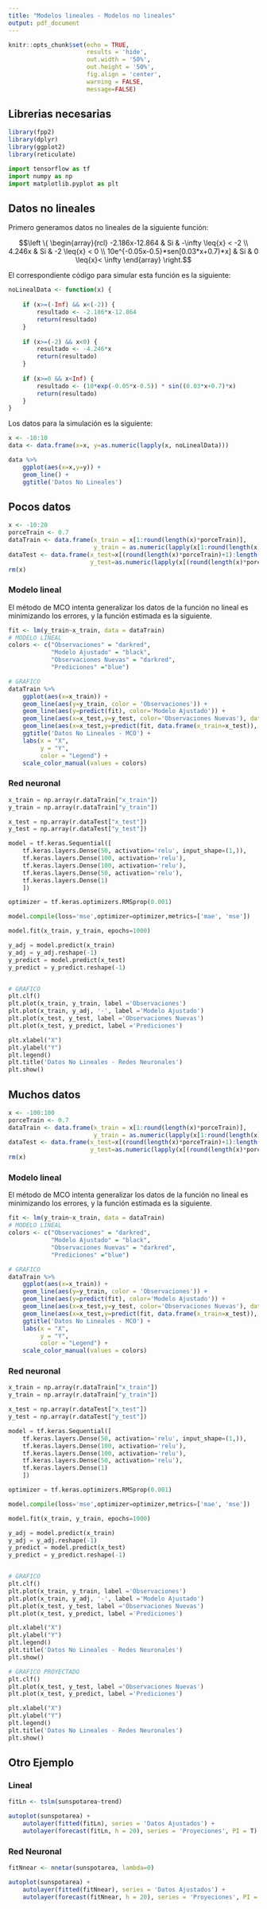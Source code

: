 ```yaml
---
title: "Modelos lineales - Modelos no lineales"
output: pdf_document
---
```


```r
knitr::opts_chunk$set(echo = TRUE, 
                      results = 'hide',
                      out.width = '50%',
                      out.height = '50%',
                      fig.align = 'center',
                      warning = FALSE,
                      message=FALSE)

```

## Librerias necesarias

```r
library(fpp2)
library(dplyr)
library(ggplot2)
library(reticulate)
```

```python
import tensorflow as tf
import numpy as np
import matplotlib.pyplot as plt
```

## Datos no lineales

Primero generamos datos no lineales de la siguiente función:

$$\left \{
\begin{array}{rcl}
     -2.186x-12.864 & Si & -\infty \leq{x} < -2
  \\ 4.246x & Si & -2 \leq{x} < 0
  \\ 10e^{-0.05x-0.5}*sen[0.03*x+0.7)*x] & Si & 0 \leq{x}< \infty
\end{array}
\right.$$

El correspondiente código  para simular esta función es la siguiente:

```r
noLinealData <- function(x) {
    
    if (x>=(-Inf) && x<(-2)) {
        resultado <- -2.186*x-12.864
        return(resultado)
    }
    
    if (x>=(-2) && x<0) {
        resultado <- -4.246*x
        return(resultado)
    }
    
    if (x>=0 && x<Inf) {
        resultado <- (10*exp(-0.05*x-0.5)) * sin((0.03*x+0.7)*x)
        return(resultado)
    }
}

```

Los datos para la simulación es la siguiente:

```r
x <- -10:10
data <- data.frame(x=x, y=as.numeric(lapply(x, noLinealData)))

data %>% 
    ggplot(aes(x=x,y=y)) + 
    geom_line() +
    ggtitle('Datos No Lineales')

```

\newpage

## Pocos datos

```r
x <- -10:20
porceTrain <- 0.7
dataTrain <- data.frame(x_train = x[1:round(length(x)*porceTrain)], 
                        y_train = as.numeric(lapply(x[1:round(length(x)*porceTrain)], noLinealData)))
dataTest <- data.frame(x_test=x[(round(length(x)*porceTrain)+1):length(x)], 
                       y_test=as.numeric(lapply(x[(round(length(x)*porceTrain)+1):length(x)], noLinealData)))
rm(x)
```


### Modelo lineal

El método de MCO intenta generalizar los datos de la función no lineal es minimizando los errores, y la función estimada es la siguiente.

```r

fit <- lm(y_train~x_train, data = dataTrain)
# MODELO LINEAL
colors <- c("Observaciones" = "darkred", 
            "Modelo Ajustado" = "black", 
            "Observaciones Nuevas" = "darkred",
            "Prediciones" ="blue")

# GRAFICO
dataTrain %>% 
    ggplot(aes(x=x_train)) + 
    geom_line(aes(y=y_train, color = 'Observaciones')) + 
    geom_line(aes(y=predict(fit), color='Modelo Ajustado')) +
    geom_line(aes(x=x_test,y=y_test, color='Observaciones Nuevas'), data = dataTest) +
    geom_line(aes(x=x_test,y=predict(fit, data.frame(x_train=x_test)), color='Prediciones'), data = dataTest) +
    ggtitle('Datos No Lineales - MCO') +
    labs(x = "X",
         y = "Y",
         color = "Legend") +
    scale_color_manual(values = colors)
```


### Red neuronal

```python

x_train = np.array(r.dataTrain["x_train"])
y_train = np.array(r.dataTrain["y_train"])

x_test = np.array(r.dataTest["x_test"])
y_test = np.array(r.dataTest["y_test"])

model = tf.keras.Sequential([
    tf.keras.layers.Dense(50, activation='relu', input_shape=(1,)),
    tf.keras.layers.Dense(100, activation='relu'),
    tf.keras.layers.Dense(100, activation='relu'),
    tf.keras.layers.Dense(50, activation='relu'),
    tf.keras.layers.Dense(1)
    ])

optimizer = tf.keras.optimizers.RMSprop(0.001)

model.compile(loss='mse',optimizer=optimizer,metrics=['mae', 'mse'])

model.fit(x_train, y_train, epochs=1000)

y_adj = model.predict(x_train)
y_adj = y_adj.reshape(-1)
y_predict = model.predict(x_test)
y_predict = y_predict.reshape(-1)


# GRAFICO
plt.clf()
plt.plot(x_train, y_train, label ='Observaciones')
plt.plot(x_train, y_adj, '-', label ='Modelo Ajustado')
plt.plot(x_test, y_test, label ='Observaciones Nuevas')
plt.plot(x_test, y_predict, label ='Prediciones')

plt.xlabel("X")
plt.ylabel("Y")
plt.legend()
plt.title('Datos No Lineales - Redes Neuronales')
plt.show()

```



\newpage

## Muchos datos

```r
x <- -100:100
porceTrain <- 0.7
dataTrain <- data.frame(x_train = x[1:round(length(x)*porceTrain)], 
                        y_train = as.numeric(lapply(x[1:round(length(x)*porceTrain)], noLinealData)))
dataTest <- data.frame(x_test=x[(round(length(x)*porceTrain)+1):length(x)], 
                       y_test=as.numeric(lapply(x[(round(length(x)*porceTrain)+1):length(x)], noLinealData)))
rm(x)
```


### Modelo lineal

El método de MCO intenta generalizar los datos de la función no lineal es minimizando los errores, y la función estimada es la siguiente.

```r
fit <- lm(y_train~x_train, data = dataTrain)
# MODELO LINEAL
colors <- c("Observaciones" = "darkred", 
            "Modelo Ajustado" = "black", 
            "Observaciones Nuevas" = "darkred",
            "Prediciones" ="blue")

# GRAFICO
dataTrain %>% 
    ggplot(aes(x=x_train)) + 
    geom_line(aes(y=y_train, color = 'Observaciones')) + 
    geom_line(aes(y=predict(fit), color='Modelo Ajustado')) +
    geom_line(aes(x=x_test,y=y_test, color='Observaciones Nuevas'), data = dataTest) +
    geom_line(aes(x=x_test,y=predict(fit, data.frame(x_train=x_test)), color='Prediciones'), data = dataTest) +
    ggtitle('Datos No Lineales - MCO') +
    labs(x = "X",
         y = "Y",
         color = "Legend") +
    scale_color_manual(values = colors)
```


### Red neuronal

```python

x_train = np.array(r.dataTrain["x_train"])
y_train = np.array(r.dataTrain["y_train"])

x_test = np.array(r.dataTest["x_test"])
y_test = np.array(r.dataTest["y_test"])

model = tf.keras.Sequential([
    tf.keras.layers.Dense(50, activation='relu', input_shape=(1,)),
    tf.keras.layers.Dense(100, activation='relu'),
    tf.keras.layers.Dense(100, activation='relu'),
    tf.keras.layers.Dense(50, activation='relu'),
    tf.keras.layers.Dense(1)
    ])

optimizer = tf.keras.optimizers.RMSprop(0.001)

model.compile(loss='mse',optimizer=optimizer,metrics=['mae', 'mse'])

model.fit(x_train, y_train, epochs=1000)

y_adj = model.predict(x_train)
y_adj = y_adj.reshape(-1)
y_predict = model.predict(x_test)
y_predict = y_predict.reshape(-1)


# GRAFICO
plt.clf()
plt.plot(x_train, y_train, label ='Observaciones')
plt.plot(x_train, y_adj, '-', label ='Modelo Ajustado')
plt.plot(x_test, y_test, label ='Observaciones Nuevas')
plt.plot(x_test, y_predict, label ='Prediciones')

plt.xlabel("X")
plt.ylabel("Y")
plt.legend()
plt.title('Datos No Lineales - Redes Neuronales')
plt.show()

```


```python
# GRAFICO PROYECTADO
plt.clf()
plt.plot(x_test, y_test, label ='Observaciones Nuevas')
plt.plot(x_test, y_predict, label ='Prediciones')

plt.xlabel("X")
plt.ylabel("Y")
plt.legend()
plt.title('Datos No Lineales - Redes Neuronales')
plt.show()
```


## Otro Ejemplo

### Lineal

```r
fitLn <- tslm(sunspotarea~trend)

autoplot(sunspotarea) + 
    autolayer(fitted(fitLn), series = 'Datos Ajustados') +
    autolayer(forecast(fitLn, h = 20), series = 'Proyeciones', PI = T)
```


### Red Neuronal

```r
fitNnear <- nnetar(sunspotarea, lambda=0)

autoplot(sunspotarea) + 
    autolayer(fitted(fitNnear), series = 'Datos Ajustados') +
    autolayer(forecast(fitNnear, h = 20), series = 'Proyeciones', PI = T)
```



